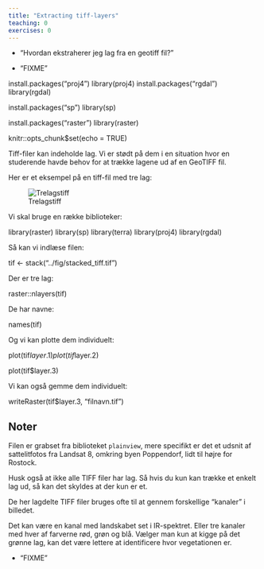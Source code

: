 ```yaml
---
title: "Extracting tiff-layers"
teaching: 0
exercises: 0
---
```



::::questions
- "Hvordan ekstraherer jeg lag fra en geotiff fil?"
::::


::::objectives
- "FIXME"
::::







install.packages("proj4")
library(proj4)
install.packages("rgdal")
library(rgdal)








install.packages("sp")
library(sp)




install.packages("raster")
library(raster)



knitr::opts_chunk$set(echo = TRUE)


Tiff-filer kan indeholde lag. Vi er stødt på dem i en situation hvor
en studerende havde behov for at trække lagene ud af en 
GeoTIFF fil. 

Her er et eksempel på en tiff-fil med tre lag:

![Trelagstiff](../fig/stacked_tiff.tif)

Vi skal bruge en række biblioteker:

library(raster)
library(sp)
library(terra)
library(proj4)
library(rgdal)


Så kan vi indlæse filen:


tif <- stack("../fig/stacked_tiff.tif")

Der er tre lag:

raster::nlayers(tif)

De har navne:

names(tif)

Og vi kan plotte dem individuelt:


plot(tif$layer.1)
plot(tif$layer.2)

plot(tif$layer.3)


Vi kan også gemme dem individuelt:

writeRaster(tif$layer.3, "filnavn.tif")


## Noter

Filen er grabset fra biblioteket `plainview`, mere specifikt er det et udsnit af
sattelitfotos fra Landsat 8, omkring byen Poppendorf, lidt til højre for Rostock.

Husk også at ikke alle TIFF filer har lag. Så hvis du kun kan trække et enkelt 
lag ud, så kan det skyldes at der kun er et.

De her lagdelte TIFF filer bruges ofte  til at gennem forskellige "kanaler" i billedet.

Det kan være en kanal med landskabet set i IR-spektret. Eller tre kanaler med 
hver af farverne rød, grøn og blå. Vælger man kun at kigge på det grønne lag, 
kan det være lettere at identificere hvor vegetationen er.

::::keypoints
- "FIXME"
::::